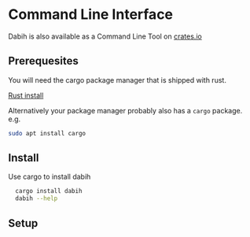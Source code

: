 # Command Line Interface

Dabih is also available as a Command Line Tool on
[crates.io](https://crates.io/crates/dabih)

## Prerequesites

You will need the cargo package manager that is shipped with rust.

[Rust install](https://doc.rust-lang.org/cargo/getting-started/installation.html)

Alternatively your package manager probably also has a `cargo` package. e.g.

```sh
sudo apt install cargo
```

## Install

Use cargo to install dabih

```sh
  cargo install dabih
  dabih --help
```

## Setup

